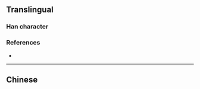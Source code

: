 {{also|日}}
{{character info/new}}
==Translingual==

===Han character===
{{Han char|rn=31|rad=囗|as=05|sn=8|four=|canj=WMYM|ids=⿴囗正}}

===References===
* {{Han ref|kx=0218.010|dkj=04743|dj=0445.210|hdz=10716.080|uh=56F8|ud=22264}}

----

==Chinese==
{{zh-see|日|v}}